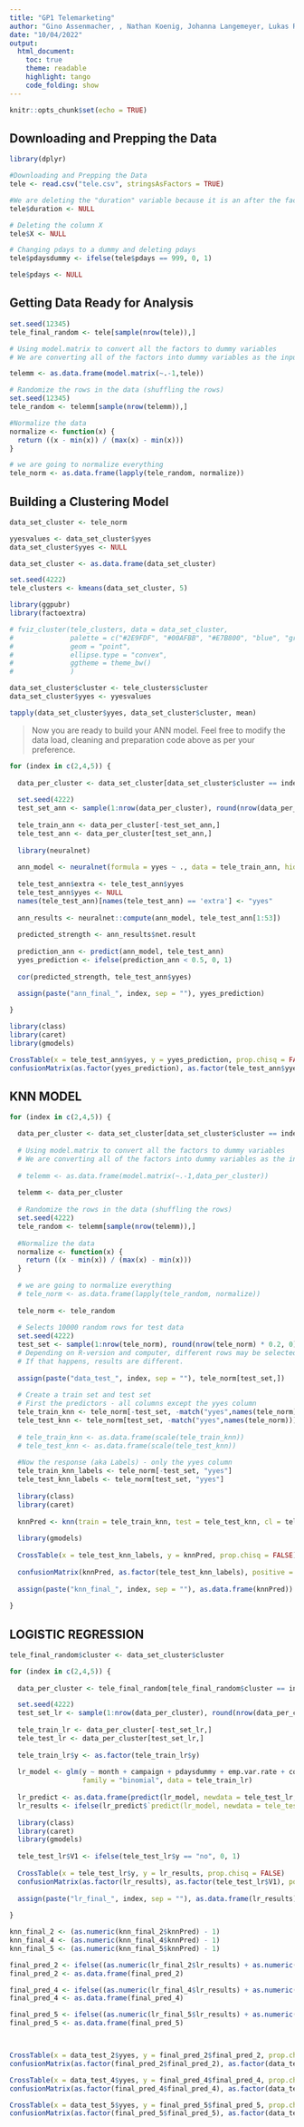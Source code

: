 ```yaml
---
title: "GP1 Telemarketing"
author: "Gino Assenmacher, , Nathan Koenig, Johanna Langemeyer, Lukas Resch, Benjamin Roemer"
date: "10/04/2022"
output:
  html_document:
    toc: true
    theme: readable
    highlight: tango
    code_folding: show
---
```


```r
knitr::opts_chunk$set(echo = TRUE)
```

## Downloading and Prepping the Data

```r

library(dplyr)

#Downloading and Prepping the Data
tele <- read.csv("tele.csv", stringsAsFactors = TRUE)

#We are deleting the "duration" variable because it is an after the fact measurement. We only should be using variables that we know before the call
tele$duration <- NULL

# Deleting the column X
tele$X <- NULL

# Changing pdays to a dummy and deleting pdays
tele$pdaysdummy <- ifelse(tele$pdays == 999, 0, 1)

tele$pdays <- NULL
```

## Getting Data Ready for Analysis

```r

set.seed(12345)
tele_final_random <- tele[sample(nrow(tele)),]

# Using model.matrix to convert all the factors to dummy variables
# We are converting all of the factors into dummy variables as the input into knn has to be numeric

telemm <- as.data.frame(model.matrix(~.-1,tele))

# Randomize the rows in the data (shuffling the rows)
set.seed(12345)
tele_random <- telemm[sample(nrow(telemm)),]

#Normalize the data
normalize <- function(x) {
  return ((x - min(x)) / (max(x) - min(x)))
}

# we are going to normalize everything 
tele_norm <- as.data.frame(lapply(tele_random, normalize))

```

## Building a Clustering Model

```r

data_set_cluster <- tele_norm

yyesvalues <- data_set_cluster$yyes
data_set_cluster$yyes <- NULL

data_set_cluster <- as.data.frame(data_set_cluster)

set.seed(4222)
tele_clusters <- kmeans(data_set_cluster, 5)

library(ggpubr)
library(factoextra)

# fviz_cluster(tele_clusters, data = data_set_cluster,
#              palette = c("#2E9FDF", "#00AFBB", "#E7B800", "blue", "green"), 
#              geom = "point",
#              ellipse.type = "convex", 
#              ggtheme = theme_bw()
#              )

data_set_cluster$cluster <- tele_clusters$cluster
data_set_cluster$yyes <- yyesvalues

tapply(data_set_cluster$yyes, data_set_cluster$cluster, mean)


```

> Now you are ready to build your ANN model. Feel free to modify the data load, cleaning and preparation code above as per your preference.

```r

for (index in c(2,4,5)) {
  
  data_per_cluster <- data_set_cluster[data_set_cluster$cluster == index,]
  
  set.seed(4222)
  test_set_ann <- sample(1:nrow(data_per_cluster), round(nrow(data_per_cluster) * 0.2, 0))
  
  tele_train_ann <- data_per_cluster[-test_set_ann,]
  tele_test_ann <- data_per_cluster[test_set_ann,]
  
  library(neuralnet)
  
  ann_model <- neuralnet(formula = yyes ~ ., data = tele_train_ann, hidden = c(5,3))
  
  tele_test_ann$extra <- tele_test_ann$yyes
  tele_test_ann$yyes <- NULL
  names(tele_test_ann)[names(tele_test_ann) == 'extra'] <- "yyes" 
  
  ann_results <- neuralnet::compute(ann_model, tele_test_ann[1:53])
  
  predicted_strength <- ann_results$net.result
  
  prediction_ann <- predict(ann_model, tele_test_ann)
  yyes_prediction <- ifelse(prediction_ann < 0.5, 0, 1)
  
  cor(predicted_strength, tele_test_ann$yyes)
  
  assign(paste("ann_final_", index, sep = ""), yyes_prediction)

}

```

```r

library(class)
library(caret)
library(gmodels)

CrossTable(x = tele_test_ann$yyes, y = yyes_prediction, prop.chisq = FALSE)
confusionMatrix(as.factor(yyes_prediction), as.factor(tele_test_ann$yyes), positive = "1")

```

## KNN MODEL

```r

for (index in c(2,4,5)) {

  data_per_cluster <- data_set_cluster[data_set_cluster$cluster == index,]
  
  # Using model.matrix to convert all the factors to dummy variables
  # We are converting all of the factors into dummy variables as the input into knn has to be numeric
  
  # telemm <- as.data.frame(model.matrix(~.-1,data_per_cluster))
  
  telemm <- data_per_cluster
  
  # Randomize the rows in the data (shuffling the rows)
  set.seed(4222)
  tele_random <- telemm[sample(nrow(telemm)),]
  
  #Normalize the data
  normalize <- function(x) {
    return ((x - min(x)) / (max(x) - min(x)))
  }
  
  # we are going to normalize everything 
  # tele_norm <- as.data.frame(lapply(tele_random, normalize))
  
  tele_norm <- tele_random
  
  # Selects 10000 random rows for test data
  set.seed(4222)
  test_set <- sample(1:nrow(tele_norm), round(nrow(tele_norm) * 0.2, 0))
  # Depending on R-version and computer, different rows may be selected. 
  # If that happens, results are different.
  
  assign(paste("data_test_", index, sep = ""), tele_norm[test_set,])
  
  # Create a train set and test set
  # First the predictors - all columns except the yyes column
  tele_train_knn <- tele_norm[-test_set, -match("yyes",names(tele_norm))]
  tele_test_knn <- tele_norm[test_set, -match("yyes",names(tele_norm))]
  
  # tele_train_knn <- as.data.frame(scale(tele_train_knn))
  # tele_test_knn <- as.data.frame(scale(tele_test_knn))
  
  #Now the response (aka Labels) - only the yyes column
  tele_train_knn_labels <- tele_norm[-test_set, "yyes"]
  tele_test_knn_labels <- tele_norm[test_set, "yyes"]
  
  library(class)
  library(caret)
  
  knnPred <- knn(train = tele_train_knn, test = tele_test_knn, cl = tele_train_knn_labels, k = 3)
  
  library(gmodels)
  
  CrossTable(x = tele_test_knn_labels, y = knnPred, prop.chisq = FALSE)
  
  confusionMatrix(knnPred, as.factor(tele_test_knn_labels), positive = "1")
  
  assign(paste("knn_final_", index, sep = ""), as.data.frame(knnPred))
  
}
```


## LOGISTIC REGRESSION

```r

tele_final_random$cluster <- data_set_cluster$cluster

for (index in c(2,4,5)) {
  
  data_per_cluster <- tele_final_random[tele_final_random$cluster == index,]

  set.seed(4222)
  test_set_lr <- sample(1:nrow(data_per_cluster), round(nrow(data_per_cluster) * 0.2, 0))
  
  tele_train_lr <- data_per_cluster[-test_set_lr,]
  tele_test_lr <- data_per_cluster[test_set_lr,]
  
  tele_train_lr$y <- as.factor(tele_train_lr$y)
  
  lr_model <- glm(y ~ month + campaign + pdaysdummy + emp.var.rate + cons.price.idx + cons.conf.idx,
                  family = "binomial", data = tele_train_lr)
  
  lr_predict <- as.data.frame(predict(lr_model, newdata = tele_test_lr, type = "response"))
  lr_results <- ifelse(lr_predict$`predict(lr_model, newdata = tele_test_lr, type = "response")` > 0.08, 1, 0)
  
  library(class)
  library(caret)
  library(gmodels)
  
  tele_test_lr$V1 <- ifelse(tele_test_lr$y == "no", 0, 1)
  
  CrossTable(x = tele_test_lr$y, y = lr_results, prop.chisq = FALSE)
  confusionMatrix(as.factor(lr_results), as.factor(tele_test_lr$V1), positive = "1")
  
  assign(paste("lr_final_", index, sep = ""), as.data.frame(lr_results))
  
}

```

```r

knn_final_2 <- (as.numeric(knn_final_2$knnPred) - 1)
knn_final_4 <- (as.numeric(knn_final_4$knnPred) - 1)
knn_final_5 <- (as.numeric(knn_final_5$knnPred) - 1)

final_pred_2 <- ifelse((as.numeric(lr_final_2$lr_results) + as.numeric(knn_final_2)) > 0, 1, 0)
final_pred_2 <- as.data.frame(final_pred_2)

final_pred_4 <- ifelse((as.numeric(lr_final_4$lr_results) + as.numeric(knn_final_4)) > 0, 1, 0)
final_pred_4 <- as.data.frame(final_pred_4)

final_pred_5 <- ifelse((as.numeric(lr_final_5$lr_results) + as.numeric(knn_final_5)) > 0, 1, 0)
final_pred_5 <- as.data.frame(final_pred_5)



CrossTable(x = data_test_2$yyes, y = final_pred_2$final_pred_2, prop.chisq = FALSE)
confusionMatrix(as.factor(final_pred_2$final_pred_2), as.factor(data_test_2$yyes), positive = "1")

CrossTable(x = data_test_4$yyes, y = final_pred_4$final_pred_4, prop.chisq = FALSE)
confusionMatrix(as.factor(final_pred_4$final_pred_4), as.factor(data_test_4$yyes), positive = "1")

CrossTable(x = data_test_5$yyes, y = final_pred_5$final_pred_5, prop.chisq = FALSE)
confusionMatrix(as.factor(final_pred_5$final_pred_5), as.factor(data_test_5$yyes), positive = "1")

```


